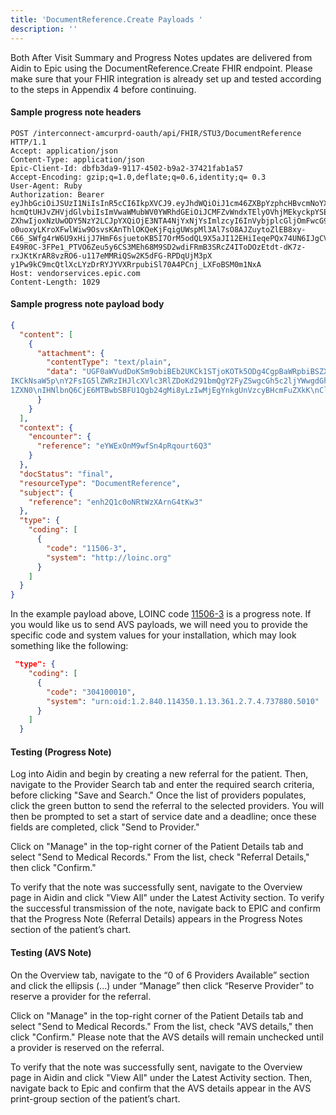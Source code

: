 ```yaml
---
title: 'DocumentReference.Create Payloads '
description: ''
---
```



Both After Visit Summary and Progress Notes updates are delivered from Aidin to Epic using the DocumentReference.Create FHIR endpoint. Please make sure that your FHIR integration is already set up and tested according to the steps in Appendix 4 before continuing.

#### **Sample progress note headers** 

```
POST /interconnect-amcurprd-oauth/api/FHIR/STU3/DocumentReference HTTP/1.1
Accept: application/json
Content-Type: application/json
Epic-Client-Id: dbfb3da9-9117-4502-b9a2-37421fab1a57
Accept-Encoding: gzip;q=1.0,deflate;q=0.6,identity;q= 0.3
User-Agent: Ruby
Authorization: Bearer eyJhbGciOiJSUzI1NiIsInR5cCI6IkpXVCJ9.eyJhdWQiOiJ1cm46ZXBpYzphcHBvcmNoYXJkLmN1cnByb2QiLCJjbGllbnRfaWQiOiJkYmZiM2RhOS05MTE3LTQ1MDItYjlhMi0zNzQyMWZhYjFhNTciLCJlcGljLmVjaSI6InVybjplcGljOkN1cnJlbnQtQXBwLU9yY2h hcmQtUHJvZHVjdGlvbiIsImVwaWMubWV0YWRhdGEiOiJCMFZvWndxTElyOVhjMEkyckpYSE5UTm1mRXZWSmFtVDdNdkZuUGlMdkpqQm9LTFdwOHBva0ZBOW5DcWF5WFpka3VuWkRpNU90TENSRmgxUi1vcWNrMWNPUDJyNkJHNG02Ml80dU03c2ZWaDk2MEJBZDJhZzRpTjZJT2YxR05hNyIsImVwaWMudG9rZW50eXBlIjoiYWNjZXNzIiwi ZXhwIjoxNzUwODY5NzY2LCJpYXQiOjE3NTA4NjYxNjYsImlzcyI6InVybjplcGljOmFwcG9yY2hhcmQuY3VycHJvZCIsImp0aSI6IjExMTgwYzY5LWIzZWUtNDk0ZS1iNzMwLWU1ODdjMjQyNTM2NiIsIm5iZiI6MTc1MDg2NjE2Niwic3ViIjoiZWJHZWV1UHhhMno0MDM5QzVmVFV1OEEzIn0.jLRzIUC8LP05bRD5j1BrjL9lj_07_kKOP o0uoxyLKroXFwlWiw9OsvsKAnThlOKQeKjFqigUWspMl3Al7sO8AJZuytoZlEB8xy-C66_SWfg4rW6U9xHijJ7HmF6sjuetoKB5I7OrM5odQL9X5aJI12EHiIeqePQx74UN6IJgCVZIjB-E49R0C-3FPe1_PTVO6Zeu5y6CS3MEh68M9SD2wdiFRmB3SRcZ4IToDOzEtdt-dK7z-rxJKtKrAR8vzRO6-u117eMMRiQSw2K5dFG-RPDqUjM3pX y1Pw9kC9mcQtlXcLYzDrRYJYVXRrpubiSl70A4PCnj_LXFoBSM0m1NxA
Host: vendorservices.epic.com
Content-Length: 1029
```

#### **Sample progress note payload body**

```json
{
  "content": [
    {
      "attachment": {
        "contentType": "text/plain",
        "data": "UGF0aWVudDoKSm9obiBEb2UKCk1STjoKOTk5ODg4CgpBaWRpbiBSZXF1ZXN0\nIElEOgo5OTk4ODgKCkxldmVsIG9mIGNhcmUgcmVzZXJ2ZWQ6ClRyYW5zcG9y\ndGF0aW9uCgpQYXJ0bmVyIFJlc2VydmVkOgpNYW5vcmNhcmUgTnVyc2luZyBI\nb21lLCBBbGV4YW5kcmlhLCBWQSAyMjAzOSA3MDMtMjIyLTIyMj
IKCkNsaW5p\nY2FsIG5lZWRzIHJlcXVlc3RlZDoKd291bmQgY2FyZSwgcGh5c2ljYWwgdGhl\ncmFweQoKR2VvZ3JhcGh5IHNlYXJjaGVkOgoxNSBtaWxlcyBhcm91bmQgOTAy\nMTAKClN0YXJ0IG9mIFNlcnZpY2U6CjEwLzEyLzIwMjAKClBpY2t1cC9hcHBv\naW50bWVudCB0aW1lOgozOjA1cG0gRVNUIG9uIDIvNC8yMDIxCgpSZXF
1ZXN0\nIHNlbnQ6CjE6MTBwbSBFU1Qgb24gMi8yLzIwMjEgYnkgUnVzcyBHcmFuZXkK\nClBhcnRuZXIgcmVzZXJ2ZWQ6CjEwOjEwYW0gRVNUIG9uIDIvMS8yMDIxIGJ5\nIFJ1c3MgR3JhbmV5CgpDaG9pY2UgbGlzdCBzaGFyZWQ6CjEwOjEwYW0gRVNU\nIG9uIDIvMi8yMDIxIGJ5IFJ1c3MgR3JhbmV5Cg==\n"
      }
    }
  ],
  "context": {
    "encounter": {
      "reference": "eYWExOnM9wfSn4pRqourt6Q3"
    }
  },
  "docStatus": "final",
  "resourceType": "DocumentReference",
  "subject": {
    "reference": "enh2Q1c0oNRtWzXArnG4tKw3"
  },
  "type": {
    "coding": [
      {
        "code": "11506-3",
        "system": "http://loinc.org"
      }
    ]
  }
}

```

In the example payload above, LOINC code [11506-3](https://loinc.org/11506-3/) is a progress note.  If you would like us to send AVS payloads, we will need you to provide the specific code and system values for your installation, which may look something like the following:

```json
 "type": {
    "coding": [
      {
        "code": "304100010",
        "system": "urn:oid:1.2.840.114350.1.13.361.2.7.4.737880.5010"
      }
    ]
  }
```

#### **Testing (Progress Note)**

Log into Aidin and begin by creating a new referral for the patient. Then, navigate to the Provider Search tab and enter the required search criteria, before clicking "Save and Search." Once the list of providers populates, click the green button to send the referral to the selected providers. You will then be prompted to set a start of service date and a deadline; once these fields are completed, click "Send to Provider." 

Click on "Manage" in the top-right corner of the Patient Details tab and select "Send to Medical Records." From the list, check "Referral Details," then click "Confirm."  

To verify that the note  was successfully sent, navigate to the Overview page in Aidin and click "View All" under the Latest Activity section. To verify the successful transmission of the note, navigate back to EPIC and confirm that the Progress Note (Referral Details) appears in the Progress Notes section of the patient’s chart.

#### **Testing (AVS Note)** 

On the Overview tab, navigate to the “0 of 6 Providers Available” section and click the ellipsis (...) under “Manage” then click “Reserve Provider” to reserve a provider for the referral.

Click on "Manage" in the top-right corner of the Patient Details tab and select "Send to Medical Records." From the list, check "AVS details," then click "Confirm." Please note that the AVS details will remain unchecked until a provider is reserved on the referral.  

To verify that the note  was successfully sent, navigate to the Overview page in Aidin and click "View All" under the Latest Activity section. Then, navigate back  to Epic and confirm that the AVS details appear in the AVS print-group section of the patient’s chart.

